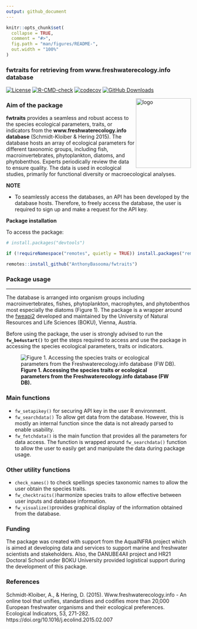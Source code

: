 ```yaml
---
output: github_document
---
```


<!-- README.md is generated from README.Rmd. Please edit that file -->

```r
knitr::opts_chunk$set(
  collapse = TRUE,
  comment = "#>",
  fig.path = "man/figures/README-",
  out.width = "100%"
)
```

### fwtraits for retrieving from www.freshwaterecology.info database

<!-- badges: start -->
[![License](https://img.shields.io/badge/License-GPL%20%28%3E=%203%29-lightgrey.svg?style=flat)](http://www.gnu.org/licenses/gpl-3.0.html)
[![R-CMD-check](https://github.com/AnthonyBasooma/fwtraits/actions/workflows/R-CMD-check.yaml/badge.svg)](https://github.com/AnthonyBasooma/fwtraits/actions/workflows/R-CMD-check.yaml)
[![codecov](https://codecov.io/gh/AnthonyBasooma/fwtraits/branch/master/graph/badge.svg?token=07OUlLSQus)](https://codecov.io/gh/AnthonyBasooma/fwtraits)
[![GitHub Downloads](https://img.shields.io/github/downloads/AnthonyBasooma/fwtraits/repo/total.svg)](https://github.com/AnthonyBasooma/fwtraits/repo/releases)

<!-- badges: end -->

<img src = "man/figures/fwtraits.png" align ="right" alt="logo" width="150" height="190" />

### Aim of the package

**fwtraits** provides a seamless and robust access to the species ecological parameters, traits, or indicators from the **www.freshwaterecology.info database** (Schmidt-Kloiber & Hering 2015). The database hosts an array of ecological parameters for different taxonomic groups, including fish, macroinvertebrates, phytoplankton, diatoms, and phytobenthos. Experts periodically review the data to ensure quality. The data is used in ecological studies, primarily for functional diversity or macroecological analyses.

**NOTE**

* To seamlessly access the databases, an API has been developed by the database hosts. Therefore, to freely access the database, the user is required to sign up and make a request for the API key. 

**Package installation**

To access the package: 

``` r
# install.packages("devtools")

if (!requireNamespace("remotes", quietly = TRUE)) install.packages("remotes")

remotes::install_github("AnthonyBasooma/fwtraits")

```
### Package usage

---
The database is arranged into organism groups including macroinvertebrates, fishes, phytoplankton, macrophytes, and phytobenthos most especially the diatoms (Figure 1). The package is a wrapper around the [fweapi2](https://www.freshwaterecology.info/fweapi2docu.php) developed and maintained by the University of Natural Resources and Life Sciences (BOKU), Vienna, Austria.

Before using the package, the user is strongly advised to run the **`fw_be4ustart()`** to get the steps required to access and use the package in accessing the species ecological parameters, traits or indicators.

![**Figure 1. Accessing the species traits or ecological parameters from the Freshwaterecology.info database (FW DB).**](man/figures/API_v2.png)

### Main functions

* `fw_setapikey()` for securing API key in the user R environment.
* `fw_searchdata()` To allow get data from the database. However, this is mostly an internal function since the data is not already parsed to enable usability.
* `fw_fetchdata()` is the main function that provides all the parameters for data access. The function is wrapped around `fw_searchdata()` function to allow the user to easily get and manipulate the data during package usage.

### Other utility functions

* `check_names()` to check spellings species taxonomic names to allow the user obtain the species traits.
* `fw_checktraits()`harmonize species traits to allow effective between user inputs and database information.
* `fw_visualize()`provides graphical display of the information obtained from the database.

### Funding

The package was created with support from the AquaINFRA project which is aimed at developing data and services to support marine and freshwater scientists and stakeholders. Also, the DANUBE4All project and HR21 Doctoral School under BOKU University provided logistical support during the development of this package.


### References

Schmidt-Kloiber, A., & Hering, D. (2015). Www.freshwaterecology.info - An online tool that unifies, standardises and codifies more than 20,000 European freshwater organisms and their ecological preferences. Ecological Indicators, 53, 271-282. https://doi.org/10.1016/j.ecolind.2015.02.007
